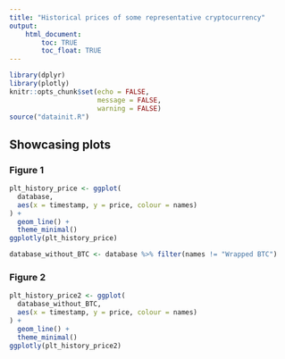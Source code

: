 ```yaml
---
title: "Historical prices of some representative cryptocurrency"
output: 
    html_document:
        toc: TRUE
        toc_float: TRUE
---
```


```r
library(dplyr)
library(plotly)
knitr::opts_chunk$set(echo = FALSE,
                      message = FALSE,
                      warning = FALSE)
source("datainit.R")
```

## Showcasing plots {.tabset}

### Figure 1
```r
plt_history_price <- ggplot(
  database, 
  aes(x = timestamp, y = price, colour = names)
) +
  geom_line() +
  theme_minimal()
ggplotly(plt_history_price)
```

```r
database_without_BTC <- database %>% filter(names != "Wrapped BTC")
```

### Figure 2

```r
plt_history_price2 <- ggplot(
  database_without_BTC, 
  aes(x = timestamp, y = price, colour = names)
) +
  geom_line() +
  theme_minimal()
ggplotly(plt_history_price2)
```

